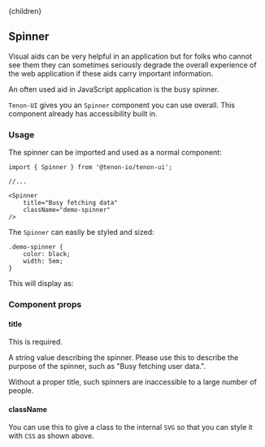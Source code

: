 

<Layout>
    <Helmet>
        <title>Tenon-ui | Spinner</title>
    </Helmet>{children}
</Layout>

## Spinner

Visual aids can be very helpful in an application but for folks who cannot see them they can 
sometimes seriously degrade the overall experience of the web application if these aids carry
important information.

An often used aid in JavaScript application is the busy spinner.

`Tenon-UI` gives you an `Spinner` component you can use overall. This component already has
accessibility built in.

### Usage

The spinner can be imported and used as a normal component:

```
import { Spinner } from '@tenon-io/tenon-ui';

//...

<Spinner 
    title="Busy fetching data" 
    className="demo-spinner" 
/>
```

The `Spinner` can easily be styled and sized:

```
.demo-spinner {
    color: black;
    width: 5em;
}
```

This will display as:

<Spinner title="Busy fetching data" className="demo-spinner" />

### Component props

#### title
This is required.

A string value describing the spinner. Please use this to describe the purpose of the spinner,
such as "Busy fetching user data.".

Without a proper title, such spinners are inaccessible to a large number of people.

#### className
You can use this to give a class to the internal `SVG` so that you can style it with `CSS` 
as shown above.

